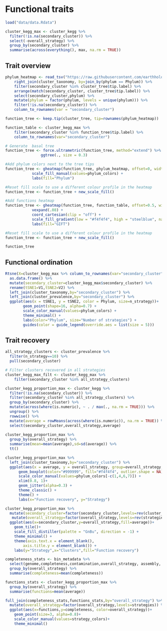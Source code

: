 # Functional traits

```r
load("data/data.Rdata")
```

```r
cluster_kegg_max <- cluster_kegg %>% 
  filter(!is.na(secondary_cluster)) %>%
  select(-overall_strategy) %>%
  group_by(secondary_cluster) %>%
  summarise(across(everything(), max, na.rm = TRUE))
```

## Trait overview

```r
phylum_heatmap <- read_tsv("https://raw.githubusercontent.com/earthhologenome/EHI_taxonomy_colour/main/ehi_phylum_colors.tsv") %>%
    right_join(cluster_taxonomy, by=join_by(phylum == Phylum)) %>%
    filter(secondary_cluster %in% cluster_tree$tip.label) %>%
    arrange(match(secondary_cluster, cluster_tree$tip.label)) %>%
    select(secondary_cluster,phylum) %>%
    mutate(phylum = factor(phylum, levels = unique(phylum))) %>%
    filter(!is.na(secondary_cluster)) %>%
    column_to_rownames(var = "secondary_cluster") 

function_tree <- keep.tip(cluster_tree, tip=rownames(phylum_heatmap))

function_table <- cluster_kegg_max %>%
    filter(secondary_cluster %in% function_tree$tip.label) %>%
    column_to_rownames(var="secondary_cluster")

# Generate  basal tree
function_tree <- force.ultrametric(function_tree, method="extend") %>%
                ggtree(., size = 0.3) 

#Add phylum colors next to the tree tips
function_tree <- gheatmap(function_tree, phylum_heatmap, offset=0, width=0.1, colnames=FALSE) +
            scale_fill_manual(values=phylum_colors) +
            labs(fill="Phylum")

#Reset fill scale to use a different colour profile in the heatmap
function_tree <- function_tree + new_scale_fill()

#Add functions heatmap
function_tree <- gheatmap(function_tree, function_table, offset=0.5, width=3.5, colnames=FALSE) +
            vexpand(.08) +
            coord_cartesian(clip = "off") +
            scale_fill_gradient(low = "#f4f4f4", high = "steelblue", na.value="white") +
            labs(fill="GIFT")

#Reset fill scale to use a different colour profile in the heatmap
function_tree <- function_tree + new_scale_fill()

function_tree
```
## Functional ordination

```r
Rtsne(X=cluster_kegg_max %>% column_to_rownames(var="secondary_cluster"), dims = 2, check_duplicates = FALSE)$Y %>%
  as.data.frame() %>%
  mutate(secondary_cluster=cluster_kegg_max$secondary_cluster) %>%
  rename(tSNE1=V1,tSNE2=V2) %>%
  left_join(cluster_taxonomy,by="secondary_cluster") %>%
  left_join(cluster_prevalence,by="secondary_cluster") %>%
  ggplot(aes(x = tSNE1, y = tSNE2, color = Phylum, size=n_strategy))+
        geom_point(shape=16, alpha=0.7) +
        scale_color_manual(values=phylum_colors) +
        theme_minimal() +
        labs(color="Phylum", size="Number of strategies") +
        guides(color = guide_legend(override.aes = list(size = 5)))
```

## Trait recovery

```r
all_strategy_clusters <- cluster_prevalence %>% 
  filter(n_strategy==10) %>% 
  pull(secondary_cluster)

# Filter clusters recovered in all strategies
cluster_kegg_max_filt <- cluster_kegg_max %>%
    filter(secondary_cluster %in% all_strategy_clusters) 

cluster_kegg_proportion_max <- cluster_kegg %>%
  filter(!is.na(secondary_cluster)) %>%
  filter(secondary_cluster %in% all_strategy_clusters) %>%
  group_by(secondary_cluster) %>%
  mutate(across(where(is.numeric), ~ . / max(., na.rm = TRUE))) %>%
  ungroup() %>%
  rowwise() %>%
  mutate(average = rowMeans(across(where(is.numeric)), na.rm = TRUE)) %>%
  select(secondary_cluster,overall_strategy,average)
  
cluster_kegg_proportion_max %>%
  group_by(overall_strategy) %>%
  summarise(mean=mean(average),sd=sd(average)) %>%
  tt()
```

```r
cluster_kegg_proportion_max %>%
  left_join(cluster_taxonomy,by="secondary_cluster") %>%
  ggplot(aes(x = average, y = overall_strategy, group=overall_strategy, color=Phylum)) +
      geom_boxplot(color="#999999", fill="#f4f4f4", outlier.shape = NA) +
      scale_color_manual(values=phylum_colors[-c(1,4,6,7)]) +
      xlim(0.8, 1)+
      geom_jitter(alpha=0.3) +
      theme_classic() +
      theme() +
      labs(x="Function recovery", y="Strategy")
```

```r
cluster_kegg_proportion_max %>%
  mutate(secondary_cluster=factor(secondary_cluster,levels=rev(cluster_tree$tip.label[cluster_tree$tip.label %in% cluster_kegg_proportion_max$secondary_cluster]))) %>%
   mutate(overall_strategy=factor(overall_strategy,levels=rev(strategies))) %>%
  ggplot(aes(x=secondary_cluster,y=overall_strategy,fill=average))+
    geom_tile()+
    scale_fill_distiller(palette = "GnBu", direction = -1) +
    theme_minimal() +
    theme(axis.text.x = element_blank(),
        axis.title.y = element_blank()) +
    labs(y="Strategy",x="Clusters",fill="Function recovery")
```

```r
completeness_stats <- bin_metadata %>%
  select(genome,completeness,contamination,overall_strategy, assembly, size) %>%
  group_by(overall_strategy) %>%
  summarise(completeness=mean(completeness))

functions_stats <- cluster_kegg_proportion_max %>%
  group_by(overall_strategy) %>%
  summarise(functions=mean(average))

full_join(completeness_stats,functions_stats,by="overall_strategy") %>%
  mutate(overall_strategy=factor(overall_strategy,levels=strategies)) %>%
  ggplot(aes(x=functions,y=completeness, color=overall_strategy))+
    geom_point(size=3, alpha=0.8)+
    scale_color_manual(values=strategy_colors)+
    theme_minimal()
```